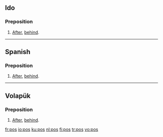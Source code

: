 {{see|POS}}
==Ido==

===Preposition===
{{infl|io|preposition}}

# [[after|After]], [[behind]].

----

==Spanish==

===Preposition===
{{infl|es|preposition}}

# {{archaic|lang=es}} [[after|After]], [[behind]].

----

==Volapük==

===Preposition===
{{infl|vo|preposition}}

# [[after|After]], [[behind]].

[[fr:pos]]
[[io:pos]]
[[ku:pos]]
[[nl:pos]]
[[fi:pos]]
[[tr:pos]]
[[vo:pos]]